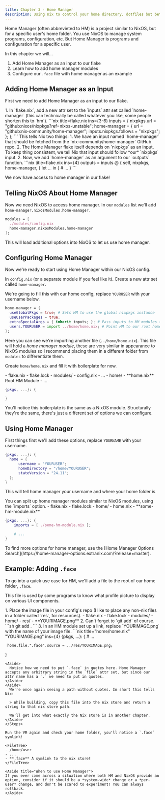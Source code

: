 ```yaml
---
title: Chapter 3 - Home Manager
description: Using nix to control your home directory, dotfiles but better!
---
```



Home Manager (often abbrevieted to HM) is a project similar to NixOS, but for a specific user's home folder. You use NixOS to manage system programs, configuration, etc. But Home Manager is programs and configuration for a specific user.

In this chapter we will...

1. Add Home Manager as an input to our flake
2. Learn how to add home manager modules
3. Configure our `.face` file with home manager as an example

## Adding Home Manager as an Input

First we need to add Home Manager as an input to our flake.

<Steps>
1. In `flake.nix`, add a new attr set to the `inputs` attr set called `home-manager` (this can technically be called whatever you like, some people shorten this to `hm`). 
    ```nix title=flake.nix ins={3-6}
    inputs = {
      nixpkgs.url = "github:nixos/nixpkgs?ref=nixos-unstable";
      home-manager = {
          url = "github:nix-community/home-manager";
          inputs.nixpkgs.follows = "nixpkgs";
      };
    };
    ```  
   This tells Nix two things:
   1. We have an input named `home-manager` that should be fetched from the `nix-community/home-manager` GitHub repo.
   2. The Home Manager flake itself depends on `nixpkgs` as an input. To keep thing consistent, we tell Nix that input should follow *our* `nixpkgs` input.
2. Now, we add `home-manager` as an argument to our `outputs` function.
   ```nix title=flake.nix ins={4}
   outputs = inputs @ { 
     self, 
     nixpkgs, 
     home-manager,
   } let ... in {
     # ...
   }
   ```
</Steps>
  
We now have access to home manager in our flake!

## Telling NixOS About Home Manager

Now we need NixOS to access home manager. 
In our `modules` list we'll add `home-manager.nixosModules.home-manager`. 

```nix title=flake.nix ins={3}
modules = [
  ./modules/config.nix
  home-manager.nixosModules.home-manager
];
```

This will load additional options into NixOS to let us use home manager.

## Configuring Home Manager

Now we're ready to start using Home Manager within our NixOS config.

In `config.nix` (or a separate module if you feel like it). Create a new attr set called `home-manager`. 

We're going to fill this with our home config, replace `YOURUSER` with your username below.

```nix title=config.nix "YOURUSER"
home-manager = {
  useGlobalPkgs = true; # Sets HM to use the global nixpkgs instance
  useUserPackages = true;
  extraSpecialArgs = { inherit inputs; }; # Pass inputs to HM modules too
  users.YOURUSER = import ../home/home.nix; # Point HM to our root home manager module for user "YOURNAME"
};
```

Here you can see we're importing another file (`../home/home.nix`). This file will hold a *home manager module*, these are very similar in appearance to NixOS modules so I recommend placing them in a different folder from `modules` to differentiate them.

Create `home/home.nix` and fill it with boilerplate for now.

<FileTree>
- flake.nix
- flake.lock
- modules/
  - config.nix
  - ...
- home/
  - **home.nix** Root HM Module
  - ...
</FileTree>

```nix title=home/home.nix 
{pkgs, ...}: {

}
```

<Aside>
You'll notice this boilerplate is the same as a NixOS module. Structurally they're the same, there's just a different set of options we can configure.
</Aside>

## Using Home Manager

First things first we'll add these options, replace `YOURNAME` with your username.

```nix title=home/home.nix "YOURUSER" ins={2-6}
{pkgs, ...}: {
  home = {
      username = "YOURUSER";
      homeDirectory = "/home/YOURUSER";
      stateVersion = "24.11";
  };
}
```

This will tell home manager your username and where your home folder is.

<Aside>
You can split up home manager modules similar to NixOS modules, using the `imports` option.

<FileTree>
- flake.nix
- flake.lock
- home/
  - home.nix
  - **some-hm-module.nix**
</FileTree>

```nix title=home/home.nix ins={2} "./some-hm-module.nix"
{pkgs, ...}: {
    imports = [ ./some-hm-module.nix ];

    # ...
}
```
</Aside>

<Aside title="Explore More!" type="tip">
To find more options for home manager, use the [Home Manager Options Search](https://home-manager-options.extranix.com/?release=master).
</Aside>

<LinkCard target="_blank" title="Home Manager Option Search" href="https://home-manager-options.extranix.com/?release=master" />

## Example: Adding `.face`

To go into a quick use case for HM, we'll add a file to the root of our home folder, `.face`. 

This file is used by some programs to know what profile picture to display on various UI components.

<Steps>
1. Place the image file in your config's repo (I like to place any non-nix files in a folder called `res`, for resources).
   <FileTree>
   - flake.nix
   - flake.lock
   - modules/
   - home/
   - res/
     - **YOURIMAGE.png**
   </FileTree>
2. Can't forget to `git add` of course.
   ```sh
   git add .
   ```
3. In an HM module set up a link, replace `YOURIMAGE.png` with the name of your image file.
   ```nix title="home/home.nix" "YOURIMAGE.png" ins={4}
   {pkgs, ...}: {
     # ...

     home.file.".face".source = ../res/YOURIMAGE.png;
   }
   ```
   <Aside>
     Notice how we need to put `.face` in quotes here. Home Manager accepts any arbitrary string in the `file` attr set, but since our attr name has a `.` we need to put in quotes.
   </Aside>
   <Aside>
     We're once again seeing a path without quotes. In short this tells Nix:

     > While building, copy this file into the nix store and return a string to that nix store path.
     
     We'll get into what exactly the Nix store is in another chapter.
   </Aside>
</Steps>

Run the VM again and check your home folder, you'll notice a `.face` symlink!

<FileTree>
- /home/user
  - ...
  - **.face** A symlink to the nix store!
</FileTree>

<Aside title="When to use Home Manager">
If you ever come across a situation where both HM and NixOS provide an option, consider if it should be a *system-wide* change or a *per-user* change, and don't be scared to experiment! You can always rollback.
</Aside>
